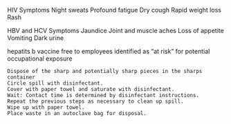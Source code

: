 
HIV Symptoms
Night sweats
Profound fatigue
Dry cough
Rapid weight loss
Rash

HBV and HCV Symptoms
Jaundice
Joint and muscle aches
Loss of appetite
Vomiting
Dark urine


hepatits b vaccine free to employees identified as "at risk" for potential occupational exposure



    Dispose of the sharp and potentially sharp pieces in the sharps container
    Circle spill with disinfectant.
    Cover with paper towel and saturate with disinfectant.
    Wait: Contact time is determined by disinfectant instructions.
    Repeat the previous steps as necessary to clean up spill.
    Wipe up with paper towel.
    Place waste in an autoclave bag for disposal.
